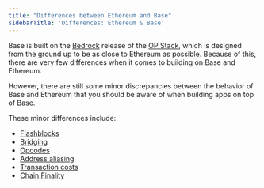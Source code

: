 ```yaml
---
title: "Differences between Ethereum and Base"
sidebarTitle: 'Differences: Ethereum & Base'
---
```


Base is built on the [Bedrock](https://docs.optimism.io/stack/getting-started#the-op-stack-today) release of the [OP Stack](https://docs.optimism.io/), which is designed from the ground up to be as close to Ethereum as possible. Because of this, there are very few differences when it comes to building on Base and Ethereum.

However, there are still some minor discrepancies between the behavior of Base and Ethereum that you should be aware of when building apps on top of Base.

These minor differences include:

- [Flashblocks](https://docs.base.org/base-chain/flashblocks/apps)
- [Bridging](https://docs.optimism.io/stack/differences#bridging)
- [Opcodes](https://docs.optimism.io/stack/differences#opcodes)
- [Address aliasing](https://docs.optimism.io/stack/differences#address-aliasing)
- [Transaction costs](https://docs.optimism.io/stack/differences#transaction-fees)
- [Chain Finality](https://docs.optimism.io/stack/differences#chain-finality)
